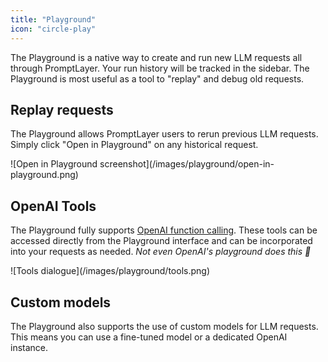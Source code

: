 ```yaml
---
title: "Playground"
icon: "circle-play"
---
```


The Playground is a native way to create and run new LLM requests all through PromptLayer. Your run history will be tracked in the sidebar. The Playground is most useful as a tool to "replay" and debug old requests.

## Replay requests

The Playground allows PromptLayer users to rerun previous LLM requests. Simply click "Open in Playground" on any historical request.

<div style={{width: '90%'}}>
![Open in Playground screenshot](/images/playground/open-in-playground.png)
</div>

## OpenAI Tools

The Playground fully supports [OpenAI function calling](https://platform.openai.com/docs/guides/function-calling). These tools can be accessed directly from the Playground interface and can be incorporated into your requests as needed. *Not even OpenAI's playground does this 👀*

<div style={{width: '70%'}}>
![Tools dialogue](/images/playground/tools.png)
</div>

## Custom models

The Playground also supports the use of custom models for LLM requests. This means you can use a fine-tuned model or a dedicated OpenAI instance.